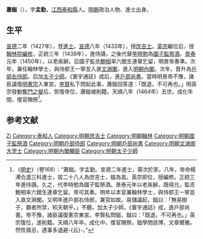 '''蕭鎡'''（{{bd|1393年||1464年||Xiao}}），字'''孟勤'''，[[江西|江西]][[泰和縣|泰和縣]]人。[[明朝|明朝]]政治人物、進士出身。

== 生平 ==
[[宣德|宣德]]二年（1427年），登[[進士|進士]]。[[宣德|宣德]]八年（1433年），授[[庶吉士|庶吉士]]。[[明英宗|英宗]]繼位后，授[[翰林院|翰林院]][[編修|編修]]，正統三年（1438年），進侍讀，之後代替[[李時勉|李時勉]]為[[國子監|國子監]][[祭酒|祭酒]]。[[景泰_(明朝)|景泰]]元年（1450年），以老疾辭。后國子監丞[[鮑相|鮑相]]率六館生連章乞留，明景帝奏準。次年，兼任翰林學士，與侍郎王一寧並入直[[文淵閣|文淵閣]]，進入[[明朝內閣|明朝內閣]]。次年，晋升為[[戶部右侍郎|戶部右侍郎]]。后加[[太子少師|太子少師]]。《寰宇通誌》成后，進[[戶部尚書|戶部尚書]]。當時明景帝不豫，諸臣議復[[明憲宗|明憲宗]]入東宮。[[李贤_(大学士)|李賢]]私下問起此事，蕭鎡回答道：「既退，不可再也。」明英宗發動[[奪門之變|奪門之變]]后，恢復帝位，蕭鎡被削籍。天順八年（1464年）去世。成化年間，復官賜祭<ref>《[[明史|明史]]》（卷168）：“蕭鎡。字孟勤。宣德二年進士，需次於家。八年，帝命楊溥合選三科進士，拔二十八人為庶吉士，鎡為首。英宗即位，授編修。正統三年進侍讀。久之，代李時勉為國子監祭酒。景泰元年以老疾辭。既得允，監丞鮑相率六館生連章乞留。帝可其奏。明年以本官兼翰林學士，與侍郎王一寧並入直文淵閣。又明年進戶部右侍郎，兼官如故。易儲議起，鎡曰：「無易樹子，霸者所禁，矧天朝乎。」不聽。加太子少師。《寰宇通誌》成，進戶部尚書。帝不豫，諸臣議復憲宗東宮。李賢私問鎡，鎡曰：「既退，不可再也。」英宗復位，遂削籍。天順八年卒。成化中，復官賜祭。鎡學問該博，文章爾雅。然性猜忌，遇事多退避-{云}-。”</ref>。

== 参考文献 ==
{{wikisource|明史/卷168}}
{{Reflist}}

{{宣德二年丁未科殿試金榜}}

{{Authority control}}
{{DEFAULTSORT:Xiao蕭}}
[[Category:萧姓|Zi]]
[[Category:泰和人|Category:泰和人]]
[[Category:明朝庶吉士|Category:明朝庶吉士]]
[[Category:明朝翰林|Category:明朝翰林]]
[[Category:明朝國子監祭酒|Category:明朝國子監祭酒]]
[[Category:明朝戶部侍郎|Category:明朝戶部侍郎]]
[[Category:明朝戶部尚書|Category:明朝戶部尚書]]
[[Category:明朝文渊阁大学士|Category:明朝文渊阁大学士]]
[[Category:明朝內閣輔臣|Category:明朝內閣輔臣]]
[[Category:明朝太子少師|Category:明朝太子少師]]

{{明朝人物小作品}}